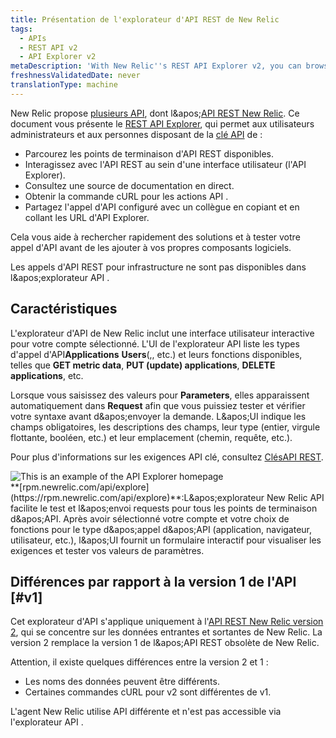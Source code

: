 ```yaml
---
title: Présentation de l'explorateur d'API REST de New Relic
tags:
  - APIs
  - REST API v2
  - API Explorer v2
metaDescription: 'With New Relic''s REST API Explorer v2, you can browse available API endpoints, interact with the API in a user interface, and view a live documentation source.'
freshnessValidatedDate: never
translationType: machine
---
```


New Relic propose [plusieurs API](/docs/apis/getting-started/introduction-new-relic-apis), dont l&amp;apos;[API REST New Relic](/docs/apis/rest-api-v2/getting-started/introduction-new-relic-rest-api-v2). Ce document vous présente le [REST API Explorer](https://api.newrelic.com), qui permet aux utilisateurs administrateurs et aux personnes disposant de la [clé API](/docs/apis/rest-api-v2/getting-started/introduction-new-relic-rest-api-v2#api_key) de :

* Parcourez les points de terminaison d&apos;API REST disponibles.
* Interagissez avec l&apos;API REST au sein d&apos;une interface utilisateur (l&apos;API Explorer).
* Consultez une source de documentation en direct.
* Obtenir la commande cURL pour les actions API .
* Partagez l&apos;appel d&apos;API configuré avec un collègue en copiant et en collant les URL d&apos;API Explorer.

Cela vous aide à rechercher rapidement des solutions et à tester votre appel d&apos;API avant de les ajouter à vos propres composants logiciels.

Les appels d&apos;API REST pour infrastructure <InlinePopover type="alerts" />ne sont pas disponibles dans l&amp;apos;explorateur API .

## Caractéristiques

L&apos;explorateur d&apos;API de New Relic inclut une interface utilisateur interactive pour votre compte sélectionné. L&apos;UI de l&apos;explorateur API liste les types d&apos;appel d&apos;API<DNT>**Applications**</DNT> <DNT>**Users**</DNT>(,, etc.) et leurs fonctions disponibles, telles que <DNT>**GET metric data**</DNT>, <DNT>**PUT (update) applications**</DNT>, <DNT>**DELETE applications**</DNT>, etc.

Lorsque vous saisissez des valeurs pour <DNT>**Parameters**</DNT>, elles apparaissent automatiquement dans <DNT>**Request**</DNT> afin que vous puissiez tester et vérifier votre syntaxe avant d&amp;apos;envoyer la demande. L&amp;apos;UI indique les champs obligatoires, les descriptions des champs, leur type (entier, virgule flottante, booléen, etc.) et leur emplacement (chemin, requête, etc.).

Pour plus d&apos;informations sur les exigences API clé, consultez [ClésAPI REST](/docs/apis/rest-api-v2/getting-started/introduction-new-relic-rest-api-v2#api_key).

<img title="API_explorer_main_page.png" alt="This is an example of the API Explorer homepage" src="/images/apis-and-data_screenshot-full_REST-API-explorer.webp" />

<figcaption>
  <DNT>**[rpm.newrelic.com/api/explore](https://rpm.newrelic.com/api/explore)**</DNT>:L&amp;apos;explorateur New Relic API facilite le test et l&amp;apos;envoi requests pour tous les points de terminaison d&amp;apos;API. Après avoir sélectionné votre compte et votre choix de fonctions pour le type d&amp;apos;appel d&amp;apos;API (application, navigateur, utilisateur, etc.), l&amp;apos;UI fournit un formulaire interactif pour visualiser les exigences et tester vos valeurs de paramètres.
</figcaption>

## Différences par rapport à la version 1 de l&apos;API [#v1]

Cet explorateur d&apos;API s&apos;applique uniquement à l&apos;[API REST New Relic version 2](/docs/apm/apis/requirements/new-relic-rest-api-v2-getting-started), qui se concentre sur les données entrantes et sortantes de New Relic. La version 2 remplace la version 1 de l&amp;apos;API REST obsolète de New Relic.

Attention, il existe quelques différences entre la version 2 et 1 :

* Les noms des données peuvent être différents.
* Certaines commandes cURL pour v2 sont différentes de v1.

<Callout variant="tip">
  L&apos;agent New Relic utilise API différente et n&apos;est pas accessible via l&apos;explorateur API .
</Callout>
